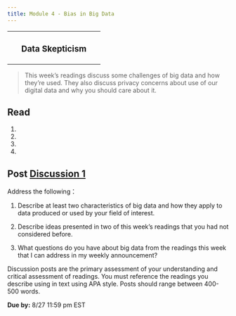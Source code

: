 ```yaml
---
title: Module 4 - Bias in Big Data
---
```



+:---------------------------:+
| ### Data Skepticism         |
+-----------------------------+

> This week's readings discuss some challenges of big data and how they're used. They also discuss privacy concerns about use of our digital data and why you should care about it.

## Read

1.  

2.  

3.  

4.  

## Post [Discussion 1](/discussions/M1-1.qmd)

Address the following：

1.  Describe at least two characteristics of big data and how they apply to data produced or used by your field of interest.

2.  Describe ideas presented in two of this week's readings that you had not considered before.

3.  What questions do you have about big data from the readings this week that I can address in my weekly announcement?

Discussion posts are the primary assessment of your understanding and critical assessment of readings. You must reference the readings you describe using in text using APA style. Posts should range between 400-500 words.

**Due by:** 8/27 11:59 pm EST
